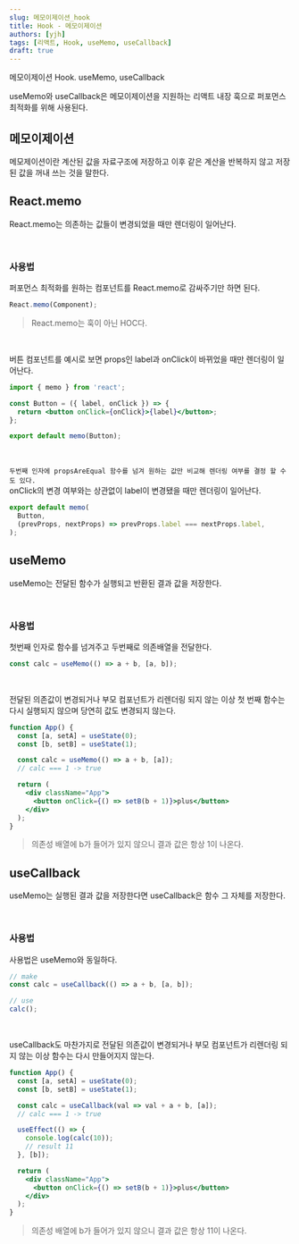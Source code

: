 ```yaml
---
slug: 메모이제이션_hook
title: Hook - 메모이제이션
authors: [yjh]
tags: [리액트, Hook, useMemo, useCallback]
draft: true
---
```


<div className="preview">메모이제이션 Hook. useMemo, useCallback</div>

<!--truncate-->

useMemo와 useCallback은 메모이제이션을 지원하는 리액트 내장 훅으로 퍼포먼스 최적화를 위해 사용된다.

## 메모이제이션

메모제이션이란 계산된 값을 자료구조에 저장하고 이후 같은 계산을 반복하지 않고 저장된 값을 꺼내 쓰는 것을 말한다.

## React.memo

React.memo는 의존하는 값들이 변경되었을 때만 렌더링이 일어난다.

<br />

### 사용법

퍼포먼스 최적화를 원하는 컴포넌트를 React.memo로 감싸주기만 하면 된다.

```jsx
React.memo(Component);
```

> React.memo는 훅이 아닌 HOC다.

<br />

버튼 컴포넌트를 예시로 보면 props인 label과 onClick이 바뀌었을 때만 렌더링이 일어난다.

```jsx
import { memo } from 'react';

const Button = ({ label, onClick }) => {
  return <button onClick={onClick}>{label}</button>;
};

export default memo(Button);
```

<br />

`두번째 인자에 propsAreEqual 함수를 넘겨 원하는 값만 비교해 렌더링 여부를 결정 할 수도 있다.`  
onClick의 변경 여부와는 상관없이 label이 변경됐을 때만 렌더링이 일어난다.

```jsx
export default memo(
  Button,
  (prevProps, nextProps) => prevProps.label === nextProps.label,
);
```

## useMemo

useMemo는 전달된 함수가 실행되고 반환된 결과 값을 저장한다.

<br />

### 사용법

첫번째 인자로 함수를 넘겨주고 두번째로 의존배열을 전달한다.

```jsx
const calc = useMemo(() => a + b, [a, b]);
```

<br />

전달된 의존값이 변경되거나 부모 컴포넌트가 리렌더링 되지 않는 이상 첫 번째 함수는 다시 실행되지 않으며 당연히 값도 변경되지 않는다.

<!-- 버튼을 눌러 b 값을 증가 시킨다고 하더라도 의존 배열에 b가 들어가 있지 않음으로 calc 결과값은 처음 결과 값인 1이 나온다. -->

```jsx
function App() {
  const [a, setA] = useState(0);
  const [b, setB] = useState(1);

  const calc = useMemo(() => a + b, [a]);
  // calc === 1 -> true

  return (
    <div className="App">
      <button onClick={() => setB(b + 1)}>plus</button>
    </div>
  );
}
```

> 의존성 배열에 b가 들어가 있지 않으니 결과 값은 항상 1이 나온다.

## useCallback

useMemo는 실행된 결과 값을 저장한다면 useCallback은 함수 그 자체를 저장한다.

<br />

### 사용법

사용법은 useMemo와 동일하다.

```jsx
// make
const calc = useCallback(() => a + b, [a, b]);

// use
calc();
```

<br />

useCallback도 마찬가지로 전달된 의존값이 변경되거나 부모 컴포넌트가 리렌더링 되지 않는 이상 함수는 다시 만들어지지 않는다.

<!-- 버튼을 눌러 b 값을 증가 시킨다고 하더라도 의존 배열에 b가 들어가 있지 않음으로 calc 결과값은 처음 결과 값인 1이 나온다. -->

```jsx
function App() {
  const [a, setA] = useState(0);
  const [b, setB] = useState(1);

  const calc = useCallback(val => val + a + b, [a]);
  // calc === 1 -> true

  useEffect(() => {
    console.log(calc(10));
    // result 11
  }, [b]);

  return (
    <div className="App">
      <button onClick={() => setB(b + 1)}>plus</button>
    </div>
  );
}
```

> 의존성 배열에 b가 들어가 있지 않으니 결과 값은 항상 11이 나온다.

<!--
## asdfas

메모제이션이란 계산된 값을 자료구조에 저장하고 이후 같은 계산을 반복하지 않고 계산된 값을 꺼내 쓰는 것을 말한다.

## asdfas

메모제이션이란 계산된 값을 자료구조에 저장하고 이후 같은 계산을 반복하지 않고 계산된 값을 꺼내 쓰는 것을 말한다. -->

<!-- https://thisblogfor.me/react/hooks_memoization/ -->

<!-- https://react.vlpt.us/basic/19-React.memo.html -->
